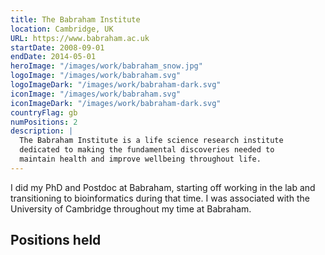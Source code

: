 ```yaml
---
title: The Babraham Institute
location: Cambridge, UK
URL: https://www.babraham.ac.uk
startDate: 2008-09-01
endDate: 2014-05-01
heroImage: "/images/work/babraham_snow.jpg"
logoImage: "/images/work/babraham.svg"
logoImageDark: "/images/work/babraham-dark.svg"
iconImage: "/images/work/babraham.svg"
iconImageDark: "/images/work/babraham-dark.svg"
countryFlag: gb
numPositions: 2
description: |
  The Babraham Institute is a life science research institute
  dedicated to making the fundamental discoveries needed to
  maintain health and improve wellbeing throughout life.
---
```



I did my PhD and Postdoc at Babraham, starting off working in the lab and transitioning to bioinformatics during that time.
I was associated with the University of Cambridge throughout my time at Babraham.

## Positions held

<div class="time-line-container clear-both mb-10 grid gap-4">
  <TimeLineElement
    title="Postdoctoral Researcher"
    subtitle="Oct 2012 - May 2014"
    desc="Bioinformatician working in Wolf Reik's research group, embedded within the Babraham Bioinformatics core bioinformatics group."
  />
  <TimeLineElement
    title="PhD Student"
    subtitle="Sept 2008 - Sept 2012"
    desc="PhD student supervised by Cameron Osborne, working in the Epigenetics department. I studied the three-dimensional organisation of chromatin within the mammalian cell nucleus."
  />
</div>
